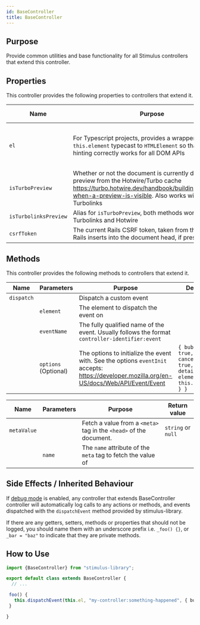 ```yaml
---
id: BaseController
title: BaseController
---
```



## Purpose

Provide common utilities and base functionality for all Stimulus controllers that extend this controller.


## Properties

This controller provides the following properties to controllers that extend it.

| Name                  | Purpose                                                                                                                                                                                                       | Return Value                                     |
|-----------------------|---------------------------------------------------------------------------------------------------------------------------------------------------------------------------------------------------------------|--------------------------------------------------|
| `el`                  | For Typescript projects, provides a wrapper around `this.element` typecast to `HTMLElement` so that type-hinting correctly works for all DOM APIs                                                             | The controller root element, as an `HTMLElement` |
| `isTurboPreview`      | Whether or not the document is currently displaying a preview from the Hotwire/Turbo cache https://turbo.hotwire.dev/handbook/building#detecting-when-a-preview-is-visible. Also works with legacy Turbolinks | `boolean`                                        |
| `isTurbolinksPreview` | Alias for `isTurboPreview`, both methods work for both Turbolinks and Hotwire                                                                                                                                 | `boolean`                                        |
| `csrfToken`           | The current Rails CSRF token, taken from the `<meta>` tag Rails inserts into the document head, if present.                                                                                                   | `string` or `null`                               |

## Methods

This controller provides the following methods to controllers that extend it.

| Name       | Parameters           | Purpose                                                                                                                                     | Default                                                                    |
|------------|----------------------|---------------------------------------------------------------------------------------------------------------------------------------------|----------------------------------------------------------------------------|
| `dispatch` |                      | Dispatch a custom event                                                                                                                     |                                                                            |
|            | `element`            | The element to dispatch the event on                                                                                                        |                                                                            |
|            | `eventName`          | The fully qualified name of the event. Usually follows the format `controller-identifier:event`                                             |                                                                            |
|            | `options` (Optional) | The options to initialize the event with. See the options `eventInit` accepts: https://developer.mozilla.org/en-US/docs/Web/API/Event/Event | `{ bubbles: true, cancellable: true, details: { element: this.element } }` |

| Name        | Parameters | Purpose                                                            | Return value       |
|-------------|------------|--------------------------------------------------------------------|--------------------|
| `metaValue` |            | Fetch a value from a `<meta>` tag in the `<head>` of the document. | `string` or `null` |
|             | `name`     | The `name` attribute of the `meta` tag to fetch the value of       |                    |


## Side Effects / Inherited Behaviour

If [debug mode](/docs/debugging) is enabled, any controller that extends BaseController controller will automatically log calls to any actions or methods, and events dispatched with the `dispatchEvent` method provided by stimulus-library.

If there are any getters, setters, methods or properties that should not be logged, you should name them with an underscore prefix i.e. `_foo() {}`, or `_bar = "baz"` to indicate that they are private methods.


## How to Use

```typescript
import {BaseController} from "stimulus-library";

export default class extends BaseController {
  // ...

 foo() {
   this.dispatchEvent(this.el, "my-controller:something-happened", { bubbles: true, cancellable: true, detail: { element: this.el, data: 'thing' } } )
 }

}
```